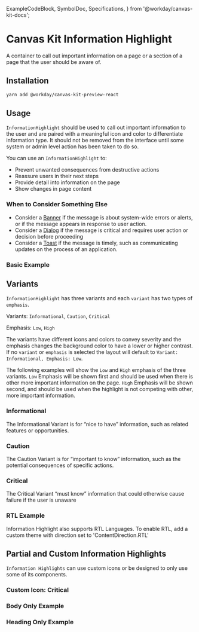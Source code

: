   ExampleCodeBlock,
  SymbolDoc,
  Specifications,
} from '@workday/canvas-kit-docs';


<Meta of={InformationHighlight} />

# Canvas Kit Information Highlight

A container to call out important information on a page or a section of a page that the user should be aware of.

## Installation

```sh
yarn add @workday/canvas-kit-preview-react
```

## Usage

`InformationHighlight` should be used to call out important information to the user and are paired with a meaningful
 icon and color to differentiate information type. It should not be removed from the interface until some system or admin level action has been taken to do so.

You can use an `InformationHighlight` to:
- Prevent unwanted consequences from destructive actions
- Reassure users in their next steps
- Provide detail into information on the page
- Show changes in page content

### When to Consider Something Else
- Consider a [Banner](https://workday.github.io/canvas-kit/?path=/docs/components-indicators-banner--docs) if the message is about system-wide errors or alerts, or if the message appears in response to user action.
- Consider a [Dialog](https://workday.github.io/canvas-kit/?path=/docs/components-popups-dialog--docs) if the message is critical and requires user action or decision before proceeding
- Consider a [Toast](https://workday.github.io/canvas-kit/?path=/docs/components-popups-toast--docs) if the message is timely, such as communicating updates on the process of an application.
### Basic Example
<ExampleCodeBlock code={Basic} />


## Variants
`InformationHighlight` has three variants and each `variant` has two types of `emphasis`.


Variants: `Informational`, `Caution`, `Critical`


Emphasis: `Low`, `High`


The variants have different icons and colors to convey severity and the emphasis changes the background color to have a
 lower or higher contrast. If no `variant` or `emphasis` is selected the layout will default to
  `Variant: Informational, Emphasis: Low`.


The following examples will show the `Low` and `High` emphasis of the three variants.
`Low` Emphasis will be shown first and should be used when there is other more important information on the page.
`High` Emphasis will be shown second, and should be used when the highlight is not competing with other, more important information.

### Informational
The Informational Variant is for “nice to have” information, such as related features or opportunities.
<ExampleCodeBlock code={Informational} />

### Caution
The Caution Variant is for “important to know” information, such as the potential consequences of specific actions.

<ExampleCodeBlock code={Caution} />


### Critical
The Critical Variant “must know” information that could otherwise cause failure if the user is unaware

<ExampleCodeBlock code={Critical} />


### RTL Example
 Information Highlight also supports RTL Languages. To enable RTL, add a custom theme with direction set to 'ContentDirection.RTL'
<ExampleCodeBlock code={RTL} />

## Partial and Custom Information Highlights

`Information Highlights` can use custom icons or be designed to only use some of its components.

### Custom Icon: Critical
<ExampleCodeBlock code={IconCritical} />

### Body Only Example
<ExampleCodeBlock code={Body} />

### Heading Only Example
<ExampleCodeBlock code={Heading} />






